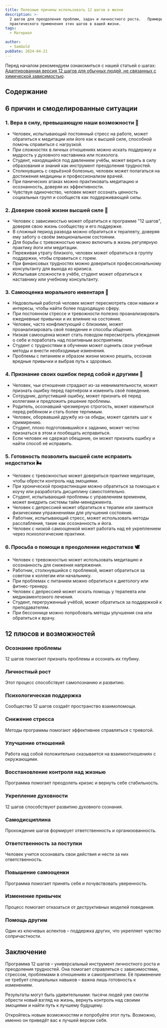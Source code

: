 ```yaml
---
title: Полезные причины использовать 12 шагов в жизни
description: >-
  2 шагов для преодоления проблем, задач и личностного роста.   Примеры для
  практического применения этих шагов в вашей жизни.
tags:
  - Материал

author:
  - SamGold
pubDate: 2024-04-21
---
```


Перед началом рекомендуем ознакомиться с нашей статьей о шагах: [Адаптированная версия 12 шагов для обычных людей, не связанных с химической зависимостью](/archive/adaptirovannaya-versiya-12-shagov-dlya-obychnyh-lyudej-ne-svyazannyh-s-himicheskoj-zavisimostyu/).

## Содержание

## 6 причин и смоделированные ситуации

### 1. Вера в силу, превышающую наши возможности 🙏

- Человек, испытывающий постоянный стресс на работе, может обратиться к медитации или йоге как к высшей силе, способной помочь справиться с нагрузкой.
- При сложностях в личных отношениях можно искать поддержку и мудрость у духовного наставника или психолога.
- Студент, находящийся под давлением учёбы, может верить в силу образования и знаний как инструмент преодоления трудностей.
- Столкнувшись с серьёзной болезнью, человек может полагаться на достижения медицины и профессионализм врачей.
- При панических атаках можно практиковать медитацию и осознанность, доверяя их эффективности.
- Чувствуя одиночество, человек может осознать ценность социальных групп и сообществ как поддерживающей силы.

### 2. Доверие своей жизни высшей силе 🌌

- Человек с зависимостью может обратиться к программе "12 шагов", доверяя свою жизнь сообществу и его поддержке.
- В сложный период развода можно обратиться к терапевту, доверяя ему заботу о своём эмоциональном состоянии.
- Для борьбы с тревожностью можно включить в жизнь регулярную практику йоги или медитации.
- Переживая утрату близкого, человек может обратиться в группу поддержки, чтобы справиться с горем.
- При финансовых трудностях можно довериться профессиональному консультанту для выхода из кризиса.
- Испытывая сложности в учёбе, студент может обратиться к наставнику или учебному консультанту.

### 3. Самооценка морального инвентаря 📝

- Недовольный работой человек может пересмотреть свои навыки и интересы, чтобы найти более подходящую сферу.
- При постоянном стрессе и тревожности полезно проанализировать ежедневные привычки и их влияние на состояние.
- Человек, часто конфликтующий с близкими, может проанализировать своё поведение и способы общения.
- Низкая самооценка может стать поводом пересмотреть убеждения о себе и поработать над позитивным восприятием.
- Студент с трудностями в обучении может оценить свои учебные методы и внести необходимые изменения.
- Проблемы с питанием и образом жизни можно решать, осознав вредные привычки и выбрав путь к здоровью.

### 4. Признание своих ошибок перед собой и другими 🙈

- Человек, чьи отношения страдают из-за невнимательности, может признать ошибку перед партнёром и изменить своё поведение.
- Сотрудник, допустивший ошибку, может признать её перед коллегами и предложить решение проблемы.
- Родитель, осознавший чрезмерную строгость, может извиниться перед ребёнком и стать более терпимым.
- Человек, оборвавший дружбу из-за обиды, может сделать шаг к примирению.
- Студент, плохо подготовившийся к заданию, может честно признаться в этом и пообещать исправиться.
- Если человек не сдержал обещание, он может признать ошибку и найти способ её исправить.

### 5. Готовность позволить высшей силе исправить недостатки 🌬️

- Человек с тревожностью может довериться практике медитации, чтобы обрести контроль над эмоциями.
- При хронической прокрастинации можно обратиться за помощью к коучу или разработать дисциплину самостоятельно.
- Студент, испытывающий проблемы с управлением временем, может внедрить системы тайм-менеджмента.
- Человек с депрессией может обратиться к терапии или заняться физическими упражнениями для улучшения состояния.
- Работник, испытывающий стресс, может использовать методы расслабления, такие как осознанность и йога.
- Человек с низкой самооценкой может работать над её укреплением через психологические практики.

### 6. Просьба о помощи в преодолении недостатков 🕊️

- Человек с тревожностью может использовать медитацию и осознанность для снижения напряжения.
- Работник, столкнувшийся с проблемой, может обратиться за советом к коллегам или начальнику.
- При проблемах с питанием можно обратиться к диетологу или фитнес-тренеру.
- Человек с депрессией может искать помощь у терапевта или медикаментозного лечения.
- Студент, перегруженный учёбой, может обратиться за поддержкой к преподавателям.
- При бессоннице можно попробовать методы улучшения сна или обратиться к врачу.

## 12 плюсов и возможностей

### Осознание проблемы

12 шагов помогают признать проблемы и осознать их глубину.

### Личностный рост

Этот процесс способствует самопознанию и развитию.

### Психологическая поддержка

Сообщество 12 шагов создаёт пространство взаимопомощи.

### Снижение стресса

Методы программы помогают эффективнее справляться с тревогой.

### Улучшение отношений

Работа над собой положительно сказывается на взаимоотношениях с окружающими.

### Восстановление контроля над жизнью

Программа помогает преодолеть кризис и вернуть себе стабильность.

### Укрепление духовности

12 шагов способствуют развитию духовного сознания.

### Самодисциплина

Прохождение шагов формирует ответственность и организованность.

### Ответственность за поступки

Человек учится осознавать свои действия и нести за них ответственность.

### Повышение самооценки

Программа помогает принять себя и почувствовать уверенность.

### Изменение привычек

Процесс помогает отказаться от деструктивных моделей поведения.

### Помощь другим

Один из ключевых аспектов – поддержка других, что укрепляет чувство сопричастности.

## Заключение

Программа 12 шагов – универсальный инструмент личностного роста и преодоления трудностей. Она помогает справляться с зависимостями, стрессом, проблемами в отношениях и самопринятием. Её применение не требует специальных навыков – важна лишь готовность к изменениям.

Результаты могут быть удивительными: тысячи людей уже смогли обрести новый взгляд на жизнь, вернуть контроль над своими эмоциями и найти путь к лучшему будущему.

Откройтесь новым возможностям и попробуйте этот путь. Возможно, именно он приведёт вас к лучшей версии себя.
